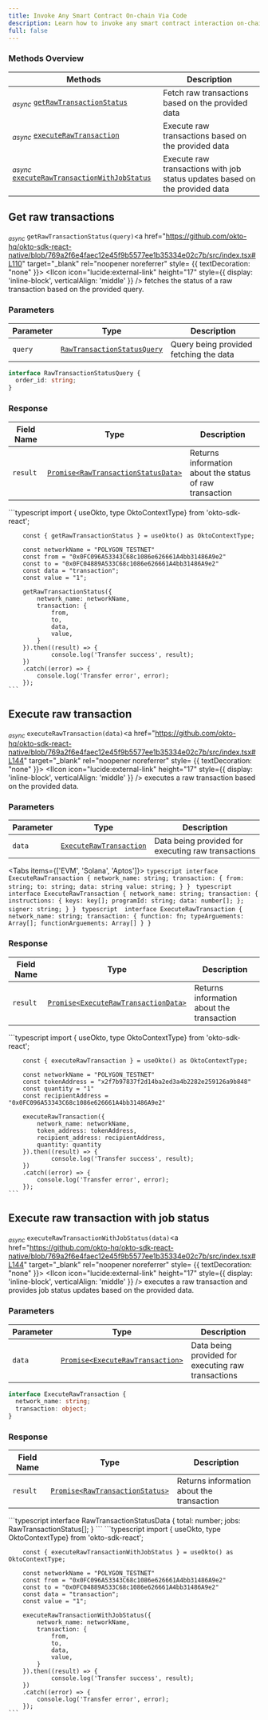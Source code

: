 ```yaml
---
title: Invoke Any Smart Contract On-chain Via Code
description: Learn how to invoke any smart contract interaction on-chain using the Okto SDK.
full: false
---
```




### Methods Overview

| Methods                                                                                                        | Description                                                                 |                 
|----------------------------------------------------------------------------------------------------------------|-----------------------------------------------------------------------------|
| <sub><i>async</i></sub> [`getRawTransactionStatus`](#get-raw-transactions)                           | Fetch raw transactions based on the provided data                           |
| <sub><i>async</i></sub> [`executeRawTransaction`](#execute-raw-transaction)                              | Execute raw transactions based on the provided data                         |
| <sub><i>async</i></sub> [`executeRawTransactionWithJobStatus`](#execute-raw-transaction-with-job-status) | Execute raw transactions with job status updates based on the provided data |

<div className="method-box">

## Get raw transactions

<sub><i>async</i></sub> `getRawTransactionStatus(query)`<a href="https://github.com/okto-hq/okto-sdk-react-native/blob/769a2f6e4faec12e45f9b5577ee1b35334e02c7b/src/index.tsx#L110" target="_blank" rel="noopener noreferrer" style= {{ textDecoration: "none" }}> <IIcon icon="lucide:external-link" height="17" style={{ display: 'inline-block', verticalAlign: 'middle' }} /></a> fetches the status of a raw transaction based on the provided query.

### Parameters

| Parameter   | Type                        | Description                            | 
|-------------|-----------------------------|----------------------------------------|
| `query`     | [`RawTransactionStatusQuery`](/api-docs#model/rawtransactionstatusquery) | Query being provided fetching the data | 


```typescript
interface RawTransactionStatusQuery {
  order_id: string;
}
```

### Response

<Callout title="Success Response">

| Field Name | Type                                | Description                                             | 
|------------|-------------------------------------|---------------------------------------------------------|
| `result`   | [`Promise<RawTransactionStatusData>`](/api-docs#model/rawtransactionstatusdata) | Returns information about the status of raw transaction | 

</Callout>


<Accordions>
<Accordion title="Example">
<Tabs items={['Typescript']}>
  <Tab value="Typescript">
    ```typescript
        import { useOkto, type OktoContextType} from 'okto-sdk-react';
 
        const { getRawTransactionStatus } = useOkto() as OktoContextType;
 
        const networkName = "POLYGON_TESTNET"
        const from = "0x0FC096A53343C68c1086e626661A4bb31486A9e2"
        const to = "0x0FC04889A533C68c1086e626661A4bb31486A9e2"
        const data = "transaction";
        const value = "1";
 
        getRawTransactionStatus({
            network_name: networkName,
            transaction: {
                from,
                to,
                data,
                value,
            }
        }).then((result) => {
                console.log('Transfer success', result);
        })
        .catch((error) => {
            console.log('Transfer error', error);
        });
    ```
  </Tab>
</Tabs>
</Accordion>
</Accordions>

</div>

<div className="method-box">

## Execute raw transaction

<sub><i>async</i></sub> `executeRawTransaction(data)`<a href="https://github.com/okto-hq/okto-sdk-react-native/blob/769a2f6e4faec12e45f9b5577ee1b35334e02c7b/src/index.tsx#L144" target="_blank" rel="noopener noreferrer" style= {{ textDecoration: "none" }}> <IIcon icon="lucide:external-link" height="17" style={{ display: 'inline-block', verticalAlign: 'middle' }} /></a> executes a raw transaction based on the provided data.

### Parameters

| Parameter   | Type                    | Description                                        | 
|-------------|-------------------------|----------------------------------------------------|
| `data`      | [`ExecuteRawTransaction`](/api-docs#model/executerawtransaction) | Data being provided for executing raw transactions | 

<Tabs items={['EVM', 'Solana', 'Aptos']}>
  <Tab value="EVM">
    ```typescript
      interface ExecuteRawTransaction {
      network_name: string;
      transaction: {
        from: string;
        to: string;
        data: string
        value: string;
      }
    }
    ```
  </Tab>
  <Tab value="Solana">
    ```typescript
      interface ExecuteRawTransaction {
      network_name: string;
      transaction: {
        instructions: {
          keys: key[];
          programId: string;
          data: number[];
        };
        signer: string;
      }
    }
    ```
  </Tab>
  <Tab value="Aptos">
     ```typescript 
      interface ExecuteRawTransaction {
      network_name: string;
      transaction: {
        function: fn;
        typeArguements: Array[];
        functionArguements: Array[]
      }
    }
    ```
  </Tab>
</Tabs>

### Response

<Callout title="Success Response">

| Field Name | Type                                 | Description                               | 
|------------|--------------------------------------|-------------------------------------------|
| `result`   | [`Promise<ExecuteRawTransactionData>`](/api-docs#model/executerawtransactiondata) | Returns information about the transaction | 

</Callout>


<Accordions>
<Accordion title="Example">
<Tabs items={['Typescript']}>
  <Tab value="Typescript">
    ```typescript
        import { useOkto, type OktoContextType} from 'okto-sdk-react';
 
        const { executeRawTransaction } = useOkto() as OktoContextType;
 
        const networkName = "POLYGON_TESTNET"
        const tokenAddress = "x2f7b97837f2d14ba2ed3a4b2282e259126a9b848"
        const quantity = "1"
        const recipientAddress = "0x0FC096A53343C68c1086e626661A4bb31486A9e2"
 
        executeRawTransaction({
            network_name: networkName,
            token_address: tokenAddress,
            recipient_address: recipientAddress,
            quantity: quantity
        }).then((result) => {
                console.log('Transfer success', result);
        })
        .catch((error) => {
            console.log('Transfer error', error);
        });
    ```
  </Tab>
</Tabs>
</Accordion>
</Accordions>

</div>

<div className="method-box">

## Execute raw transaction with job status

<sub><i>async</i></sub> `executeRawTransactionWithJobStatus(data)`<a href="https://github.com/okto-hq/okto-sdk-react-native/blob/769a2f6e4faec12e45f9b5577ee1b35334e02c7b/src/index.tsx#L144" target="_blank" rel="noopener noreferrer" style= {{ textDecoration: "none" }}> <IIcon icon="lucide:external-link" height="17" style={{ display: 'inline-block', verticalAlign: 'middle' }} /></a> executes a raw transaction and provides job status updates based on the provided data.

### Parameters

| Parameter   | Type                             | Description                                        | 
|-------------|----------------------------------|----------------------------------------------------|
| `data`      | [`Promise<ExecuteRawTransaction>`](/api-docs#model/executerawtransaction) | Data being provided for executing raw transactions | 


```typescript
interface ExecuteRawTransaction {
  network_name: string;
  transaction: object;
}
```

### Response

<Callout title="Success Response">

| Field Name | Type                            | Description                               | 
|------------|---------------------------------|-------------------------------------------|
| `result`   | [`Promise<RawTransactionStatus>`](/api-docs#model/rawtransactionstatus) | Returns information about the transaction | 

<Accordions>
<Accordion title="Response Type">
```typescript
interface RawTransactionStatusData {
  total: number;
  jobs: RawTransactionStatus[];
}
```
</Accordion>
</Accordions>

</Callout>


<Accordions>
<Accordion title="Example">
<Tabs items={['Typescript']}>
  <Tab value="Typescript">
    ```typescript
        import { useOkto, type OktoContextType} from 'okto-sdk-react';
 
        const { executeRawTransactionWithJobStatus } = useOkto() as OktoContextType;
 
        const networkName = "POLYGON_TESTNET"
        const from = "0x0FC096A53343C68c1086e626661A4bb31486A9e2"
        const to = "0x0FC04889A533C68c1086e626661A4bb31486A9e2"
        const data = "transaction";
        const value = "1";
 
        executeRawTransactionWithJobStatus({
            network_name: networkName,
            transaction: {
                from,
                to,
                data,
                value,
            }
        }).then((result) => {
                console.log('Transfer success', result);
        })
        .catch((error) => {
            console.log('Transfer error', error);
        });
    ```
  </Tab>
</Tabs>
</Accordion>
</Accordions>

</div>

